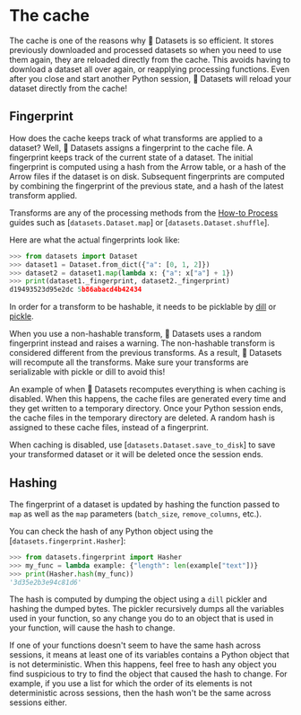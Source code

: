 # The cache

The cache is one of the reasons why 🤗 Datasets is so efficient. It stores previously downloaded and processed datasets so when you need to use them again, they are reloaded directly from the cache. This avoids having to download a dataset all over again, or reapplying processing functions. Even after you close and start another Python session, 🤗 Datasets will reload your dataset directly from the cache!

## Fingerprint

How does the cache keeps track of what transforms are applied to a dataset? Well, 🤗 Datasets assigns a fingerprint to the cache file. A fingerprint keeps track of the current state of a dataset. The initial fingerprint is computed using a hash from the Arrow table, or a hash of the Arrow files if the dataset is on disk. Subsequent fingerprints are computed by combining the fingerprint of the previous state, and a hash of the latest transform applied. 

<Tip>

Transforms are any of the processing methods from the [How-to Process](./process) guides such as [`datasets.Dataset.map`] or [`datasets.Dataset.shuffle`].

</Tip>

Here are what the actual fingerprints look like:

```py
>>> from datasets import Dataset
>>> dataset1 = Dataset.from_dict({"a": [0, 1, 2]})
>>> dataset2 = dataset1.map(lambda x: {"a": x["a"] + 1})
>>> print(dataset1._fingerprint, dataset2._fingerprint)
d19493523d95e2dc 5b86abacd4b42434
```

In order for a transform to be hashable, it needs to be picklable by [dill](https://dill.readthedocs.io/en/latest/) or [pickle](https://docs.python.org/3/library/pickle). 

When you use a non-hashable transform, 🤗 Datasets uses a random fingerprint instead and raises a warning. The non-hashable transform is considered different from the previous transforms. As a result, 🤗 Datasets will recompute all the transforms. Make sure your transforms are serializable with pickle or dill to avoid this!

An example of when 🤗 Datasets recomputes everything is when caching is disabled. When this happens, the cache files are generated every time and they get written to a temporary directory. Once your Python session ends, the cache files in the temporary directory are deleted. A random hash is assigned to these cache files, instead of a fingerprint. 

<Tip>

When caching is disabled, use [`datasets.Dataset.save_to_disk`] to save your transformed dataset or it will be deleted once the session ends.

</Tip>

## Hashing

The fingerprint of a dataset is updated by hashing the function passed to `map` as well as the `map` parameters (`batch_size`, `remove_columns`, etc.).

You can check the hash of any Python object using the [`datasets.fingerprint.Hasher`]:

```py
>>> from datasets.fingerprint import Hasher
>>> my_func = lambda example: {"length": len(example["text"])}
>>> print(Hasher.hash(my_func))
'3d35e2b3e94c81d6'
```

The hash is computed by dumping the object using a `dill` pickler and hashing the dumped bytes.
The pickler recursively dumps all the variables used in your function, so any change you do to an object that is used in your function, will cause the hash to change.

If one of your functions doesn't seem to have the same hash across sessions, it means at least one of its variables contains a Python object that is not deterministic.
When this happens, feel free to hash any object you find suspicious to try to find the object that caused the hash to change.
For example, if you use a list for which the order of its elements is not deterministic across sessions, then the hash won't be the same across sessions either.
